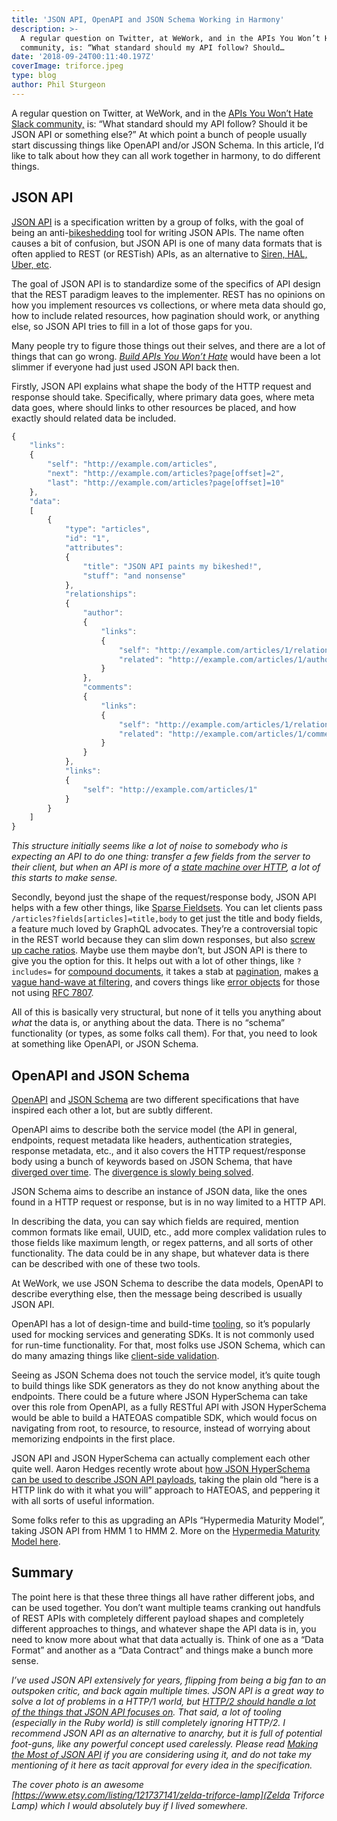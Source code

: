 ```yaml
---
title: 'JSON API, OpenAPI and JSON Schema Working in Harmony'
description: >-
  A regular question on Twitter, at WeWork, and in the APIs You Won’t Hate Slack
  community, is: “What standard should my API follow? Should…
date: '2018-09-24T00:11:40.197Z'
coverImage: triforce.jpeg
type: blog
author: Phil Sturgeon
---
```


A regular question on Twitter, at WeWork, and in the [APIs You Won’t Hate Slack
community,](http://slack.apisyouwonthate.com/) is: “What standard should my API
follow? Should it be JSON API or something else?” At which point a bunch of
people usually start discussing things like OpenAPI and/or JSON Schema. In this
article, I’d like to talk about how they can all work together in harmony, to do
different things.

## JSON API

[JSON API](http://jsonapi.org/) is a specification written by a group of folks,
with the goal of being an anti-[bikeshedding](http://bikeshed.org) tool for
writing JSON APIs. The name often causes a bit of confusion, but JSON API is one
of many data formats that is often applied to REST (or RESTish) APIs, as an
alternative to [Siren, HAL, Uber,
etc](https://sookocheff.com/post/api/on-choosing-a-hypermedia-format/).

The goal of JSON API is to standardize some of the specifics of API design that
the REST paradigm leaves to the implementer. REST has no opinions on how you
implement resources vs collections, or where meta data should go, how to include
related resources, how pagination should work, or anything else, so JSON API
tries to fill in a lot of those gaps for you.

Many people try to figure those things out their selves, and there are a lot of
things that can go wrong. [_Build APIs You Won’t
Hate_](https://apisyouwonthate.com/books/build-apis-you-wont-hate.html)  would
have been a lot slimmer if everyone had just used JSON API back then.

Firstly, JSON API explains what shape the body of the HTTP request and response
should take. Specifically, where primary data goes, where meta data goes, where
should links to other resources be placed, and how exactly should related data
be included.

``` js
{
    "links":
    {
        "self": "http://example.com/articles",
        "next": "http://example.com/articles?page[offset]=2",
        "last": "http://example.com/articles?page[offset]=10"
    },
    "data":
    [
        {
            "type": "articles",
            "id": "1",
            "attributes":
            {
                "title": "JSON API paints my bikeshed!",
                "stuff": "and nonsense"
            },
            "relationships":
            {
                "author":
                {
                    "links":
                    {
                        "self": "http://example.com/articles/1/relationships/author",
                        "related": "http://example.com/articles/1/author"
                    }
                },
                "comments":
                {
                    "links":
                    {
                        "self": "http://example.com/articles/1/relationships/comments",
                        "related": "http://example.com/articles/1/comments"
                    }
                }
            },
            "links":
            {
                "self": "http://example.com/articles/1"
            }
        }
    ]
}
```

_This structure initially seems like a lot of noise to somebody who is expecting
an API to do one thing: transfer a few fields from the server to their client,
but when an API is more of a_ [_state machine over
HTTP_](https://blog.apisyouwonthate.com/representing-state-in-rest-and-graphql-9194b291d127)_,
a lot of this starts to make sense._

Secondly, beyond just the shape of the request/response body, JSON API helps
with a few other things, like [Sparse
Fieldsets](http://jsonapi.org/format/#fetching-sparse-fieldsets). You can let
clients pass `/articles?fields[articles]=title,body` to get just the title and
body fields, a feature much loved by GraphQL advocates. They’re a controversial
topic in the REST world because they can slim down responses, but also [screw up
cache
ratios](https://philsturgeon.uk/api/2017/08/13/a-happy-compromise-between-customization-and-cacheability/).
Maybe use them maybe don’t, but JSON API is there to give you the option for
this. It helps out with a lot of other things, like `?includes=` for [compound
documents](http://jsonapi.org/format/#document-compound-documents), it takes a
stab at [pagination](http://jsonapi.org/format/#fetching-pagination), makes [a
vague hand-wave at filtering](http://jsonapi.org/format/#fetching-filtering),
and covers things like [error
objects](http://jsonapi.org/examples/#error-objects-basics) for those not using
[RFC 7807](https://tools.ietf.org/html/rfc7807).

All of this is basically very structural, but none of it tells you anything
about _what_ the data is, or anything about the data. There is no “schema”
functionality (or types, as some folks call them). For that, you need to look at
something like OpenAPI, or JSON Schema.

## OpenAPI and JSON Schema

[OpenAPI](http://openapis.org/) and [JSON Schema](http://json-schema.org/) are
two different specifications that have inspired each other a lot, but are subtly
different.

OpenAPI aims to describe both the service model (the API in general, endpoints,
request metadata like headers, authentication strategies, response metadata,
etc., and it also covers the HTTP request/response body using a bunch of
keywords based on JSON Schema, that have [diverged over
time](https://blog.apisyouwonthate.com/openapi-and-json-schema-divergence-part-1-1daf6678d86e).
The [divergence is slowly being
solved](https://blog.apisyouwonthate.com/openapi-and-json-schema-divergence-part-2-52e282e06a05).

JSON Schema aims to describe an instance of JSON data, like the ones found in a
HTTP request or response, but is in no way limited to a HTTP API.

In describing the data, you can say which fields are required, mention common
formats like email, UUID, etc., add more complex validation rules to those
fields like maximum length, or regex patterns, and all sorts of other
functionality. The data could be in any shape, but whatever data is there can be
described with one of these two tools.

At WeWork, we use JSON Schema to describe the data models, OpenAPI to describe
everything else, then the message being described is usually JSON API.

OpenAPI has a lot of design-time and build-time
[tooling](http://openapi.tools/), so it’s popularly used for mocking services
and generating SDKs. It is not commonly used for run-time functionality. For
that, most folks use JSON Schema, which can do many amazing things like
[client-side
validation](https://blog.apisyouwonthate.com/the-many-amazing-uses-of-json-schema-client-side-validation-c78a11fbde45).

Seeing as JSON Schema does not touch the service model, it’s quite tough to
build things like SDK generators as they do not know anything about the
endpoints. There could be a future where JSON HyperSchema can take over this
role from OpenAPI, as a fully RESTful API with JSON HyperSchema would be able to
build a HATEOAS compatible SDK, which would focus on navigating from root, to
resource, to resource, instead of worrying about memorizing endpoints in the
first place.

JSON API and JSON HyperSchema can actually complement each other quite well.
Aaron Hedges recently wrote about [how JSON HyperSchema can be used to describe
JSON API
payloads](https://blog.apisyouwonthate.com/common-hypermedia-patterns-with-json-hyper-schema-17c78cf884ff),
taking the plain old “here is a HTTP link do with it what you will” approach to
HATEOAS, and peppering it with all sorts of useful information.

Some folks refer to this as upgrading an APIs “Hypermedia Maturity Model”,
taking JSON API from HMM 1 to HMM 2. More on the [Hypermedia Maturity Model
here](https://8thlight.com/blog/jason-desrosiers/2018/05/30/the-hypermedia-maturity-model.html).


## Summary

The point here is that these three things all have rather different jobs, and
can be used together. You don’t want multiple teams cranking out handfuls of
REST APIs with completely different payload shapes and completely different
approaches to things, and whatever shape the API data is in, you need to know
more about what that data actually is. Think of one as a “Data Format” and
another as a “Data Contract” and things make a bunch more sense.

_I’ve used JSON API extensively for years, flipping from being a big fan to an
outspoken critic, and back again multiple times. JSON API is a great way to
solve a lot of problems in a HTTP/1 world, but_ [_HTTP/2 should handle a lot of
the things that JSON API focuses
on_](https://blog.apisyouwonthate.com/lets-stop-building-apis-around-a-network-hack-9a68f7e83dd2)_.
That said, a lot of tooling (especially in the Ruby world) is still completely
ignoring HTTP/2. I recommend JSON API as an alternative to anarchy, but it is
full of potential foot-guns, like any powerful concept used carelessly. Please
read_ [_Making the Most of JSON
API_](https://blog.apisyouwonthate.com/making-the-most-of-json-api-7fb51f4407aa)
_if you are considering using it, and do not take my mentioning of it here as
tacit approval for every idea in the specification._

_The cover photo is an awesome
[https://www.etsy.com/listing/121737141/zelda-triforce-lamp](Zelda Triforce
Lamp) which I would absolutely buy if I lived somewhere._